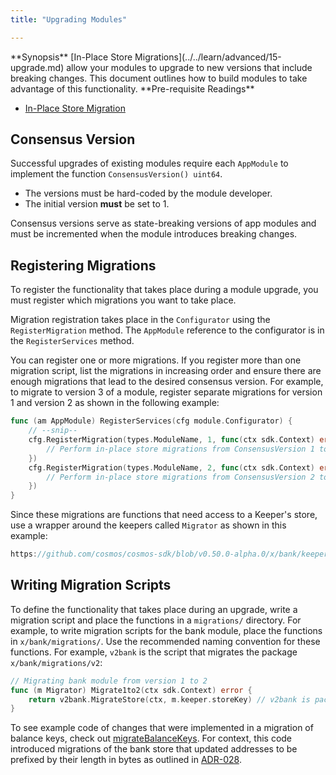 ```yaml
---
title: "Upgrading Modules"

---
```



<Info>
**Synopsis**
[In-Place Store Migrations](../../learn/advanced/15-upgrade.md) allow your modules to upgrade to new versions that include breaking changes. This document outlines how to build modules to take advantage of this functionality.
</Info>

<Info>
**Pre-requisite Readings**

* [In-Place Store Migration](../../learn/advanced/15-upgrade.md)

</Info>

## Consensus Version

Successful upgrades of existing modules require each `AppModule` to implement the function `ConsensusVersion() uint64`.

* The versions must be hard-coded by the module developer.
* The initial version **must** be set to 1.

Consensus versions serve as state-breaking versions of app modules and must be incremented when the module introduces breaking changes.

## Registering Migrations

To register the functionality that takes place during a module upgrade, you must register which migrations you want to take place.

Migration registration takes place in the `Configurator` using the `RegisterMigration` method. The `AppModule` reference to the configurator is in the `RegisterServices` method.

You can register one or more migrations. If you register more than one migration script, list the migrations in increasing order and ensure there are enough migrations that lead to the desired consensus version. For example, to migrate to version 3 of a module, register separate migrations for version 1 and version 2 as shown in the following example:

```go
func (am AppModule) RegisterServices(cfg module.Configurator) {
	// --snip--
	cfg.RegisterMigration(types.ModuleName, 1, func(ctx sdk.Context) error {
		// Perform in-place store migrations from ConsensusVersion 1 to 2.
	})
	cfg.RegisterMigration(types.ModuleName, 2, func(ctx sdk.Context) error {
		// Perform in-place store migrations from ConsensusVersion 2 to 3.
	})
}
```

Since these migrations are functions that need access to a Keeper's store, use a wrapper around the keepers called `Migrator` as shown in this example:

```go reference
https://github.com/cosmos/cosmos-sdk/blob/v0.50.0-alpha.0/x/bank/keeper/migrations.go
```

## Writing Migration Scripts

To define the functionality that takes place during an upgrade, write a migration script and place the functions in a `migrations/` directory. For example, to write migration scripts for the bank module, place the functions in `x/bank/migrations/`. Use the recommended naming convention for these functions. For example, `v2bank` is the script that migrates the package `x/bank/migrations/v2`:

```go
// Migrating bank module from version 1 to 2
func (m Migrator) Migrate1to2(ctx sdk.Context) error {
	return v2bank.MigrateStore(ctx, m.keeper.storeKey) // v2bank is package `x/bank/migrations/v2`.
}
```

To see example code of changes that were implemented in a migration of balance keys, check out [migrateBalanceKeys](https://github.com/cosmos/cosmos-sdk/blob/v0.50.0-alpha.0/x/bank/migrations/v2/store.go#L55-L76). For context, this code introduced migrations of the bank store that updated addresses to be prefixed by their length in bytes as outlined in [ADR-028](../architecture/adr-028-public-key-addresses.md).
